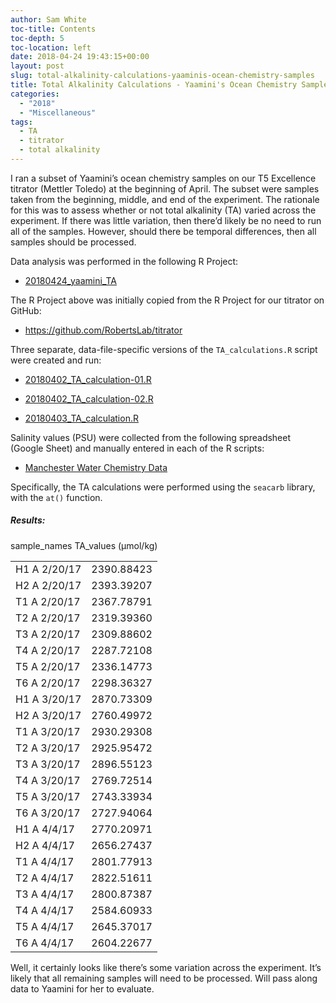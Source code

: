 ```yaml
---
author: Sam White
toc-title: Contents
toc-depth: 5
toc-location: left
date: 2018-04-24 19:43:15+00:00
layout: post
slug: total-alkalinity-calculations-yaaminis-ocean-chemistry-samples
title: Total Alkalinity Calculations - Yaamini's Ocean Chemistry Samples
categories:
  - "2018"
  - "Miscellaneous"
tags:
  - TA
  - titrator
  - total alkalinity
---
```


I ran a subset of Yaamini's ocean chemistry samples on our T5 Excellence titrator (Mettler Toledo) at the beginning of April. The subset were samples taken from the beginning, middle, and end of the experiment. The rationale for this was to assess whether or not total alkalinity (TA) varied across the experiment. If there was little variation, then there'd likely be no need to run all of the samples. However, should there be temporal differences, then all samples should be processed.

Data analysis was performed in the following R Project:





  * [20180424_yaamini_TA](https://owl.fish.washington.edu/Athaliana/20180424_yaamini_TA/)



The R Project above was initially copied from the R Project for our titrator on GitHub:



  * [https://github.com/RobertsLab/titrator](https://github.com/RobertsLab/titrator)



Three separate, data-file-specific versions of the `TA_calculations.R` script were created and run:





  * [20180402_TA_calculation-01.R](https://owl.fish.washington.edu/Athaliana/20180424_yaamini_TA/scripts/20180402_TA_calculation-01.R)



  * [20180402_TA_calculation-02.R](https://owl.fish.washington.edu/Athaliana/20180424_yaamini_TA/scripts/20180402_TA_calculation-02.R)



  * [20180403_TA_calculation.R](https://owl.fish.washington.edu/Athaliana/20180424_yaamini_TA/scripts/20180403_TA_calculation.R)






Salinity values (PSU) were collected from the following spreadsheet (Google Sheet) and manually entered in each of the R scripts:





  * [Manchester Water Chemistry Data](https://docs.google.com/spreadsheets/d/1NimY1gQFM8eR_wdkM5__nEw3JwEhihmIBHiOqXnBYJ4/edit#gid=84274380)



Specifically, the TA calculations were performed using the `seacarb` library, with the `at()` function.



##### Results:



<table >

<tr >
  sample_names
  TA_values (μmol/kg)
</tr>

<tbody >
<tr >
  
<td >H1 A 2/20/17
</td>
  
<td >2390.88423
</td>
</tr>
<tr >
  
<td >H2 A 2/20/17
</td>
  
<td >2393.39207
</td>
</tr>
<tr >
  
<td >T1 A 2/20/17
</td>
  
<td >2367.78791
</td>
</tr>
<tr >
  
<td >T2 A 2/20/17
</td>
  
<td >2319.39360
</td>
</tr>
<tr >
  
<td >T3 A 2/20/17
</td>
  
<td >2309.88602
</td>
</tr>
<tr >
  
<td >T4 A 2/20/17
</td>
  
<td >2287.72108
</td>
</tr>
<tr >
  
<td >T5 A 2/20/17
</td>
  
<td >2336.14773
</td>
</tr>
<tr >
  
<td >T6 A 2/20/17
</td>
  
<td >2298.36327
</td>
</tr>
<tr >
  
<td >H1 A 3/20/17
</td>
  
<td >2870.73309
</td>
</tr>
<tr >
  
<td >H2 A 3/20/17
</td>
  
<td >2760.49972
</td>
</tr>
<tr >
  
<td >T1 A 3/20/17
</td>
  
<td >2930.29308
</td>
</tr>
<tr >
  
<td >T2 A 3/20/17
</td>
  
<td >2925.95472
</td>
</tr>
<tr >
  
<td >T3 A 3/20/17
</td>
  
<td >2896.55123
</td>
</tr>
<tr >
  
<td >T4 A 3/20/17
</td>
  
<td >2769.72514
</td>
</tr>
<tr >
  
<td >T5 A 3/20/17
</td>
  
<td >2743.33934
</td>
</tr>
<tr >
  
<td >T6 A 3/20/17
</td>
  
<td >2727.94064
</td>
</tr>
<tr >
  
<td >H1 A 4/4/17
</td>
  
<td >2770.20971
</td>
</tr>
<tr >
  
<td >H2 A 4/4/17
</td>
  
<td >2656.27437
</td>
</tr>
<tr >
  
<td >T1 A 4/4/17
</td>
  
<td >2801.77913
</td>
</tr>
<tr >
  
<td >T2 A 4/4/17
</td>
  
<td >2822.51611
</td>
</tr>
<tr >
  
<td >T3 A 4/4/17
</td>
  
<td >2800.87387
</td>
</tr>
<tr >
  
<td >T4 A 4/4/17
</td>
  
<td >2584.60933
</td>
</tr>
<tr >
  
<td >T5 A 4/4/17
</td>
  
<td >2645.37017
</td>
</tr>
<tr >
  
<td >T6 A 4/4/17
</td>
  
<td >2604.22677
</td>
</tr>
</tbody>
</table>

Well, it certainly looks like there's some variation across the experiment. It's likely that all remaining samples will need to be processed. Will pass along data to Yaamini for her to evaluate.
